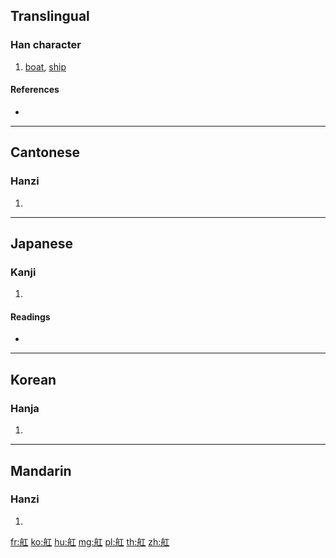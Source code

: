 {{character info/new}}
{{also|船}}
==Translingual==

===Han character===
{{Han char|rn=137|rad=舟|as=03|sn=9|four=21410|canj=HYM}}

# [[boat]], [[ship]]

====References====
* {{Han ref|kx=1009.080|dkj=30362|dj=1466.160|hdz=53055.110|uh=8221|ud=33313|bh=D069|bd=53353}}

----

==Cantonese==

===Hanzi===
{{yue-hanzi|jyut=|y=syun4}}

# {{defn|lang=yue|sort=舟03}}

----

==Japanese==

===Kanji===
{{ja-kanji|grade=|rs=舟03}}

# {{defn|lang=ja|sort=舟03}}

====Readings====
* {{ja-readings|on=[[こう]] (kō), [[せん]] (sen), [[ぜん]] (zen)|kun=[[ふね]] (fune)|nanori=}}

----

==Korean==

===Hanja===
{{ko-hanja|hangeul=강|eumhun=|rv=gang|mr=kang|y=kang}}

# {{defn|lang=ko|sort=舟03}}

----

==Mandarin==

===Hanzi===
{{cmn-hanzi|pin=[[gāng]] ([[gang1]])|wg=kang<sup>1</sup>}}

# {{defn|lang=cmn|sort=舟03}}

[[fr:舡]]
[[ko:舡]]
[[hu:舡]]
[[mg:舡]]
[[pl:舡]]
[[th:舡]]
[[zh:舡]]